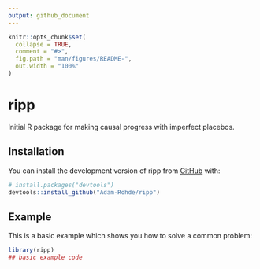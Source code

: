 ```yaml
---
output: github_document
---
```



```r
knitr::opts_chunk$set(
  collapse = TRUE,
  comment = "#>",
  fig.path = "man/figures/README-",
  out.width = "100%"
)
```

# ripp

<!-- badges: start -->
<!-- badges: end -->

Initial R package for making causal progress with imperfect placebos.

## Installation

You can install the development version of ripp from [GitHub](https://github.com/) with:

``` r
# install.packages("devtools")
devtools::install_github("Adam-Rohde/ripp")
```

## Example

This is a basic example which shows you how to solve a common problem:

```r
library(ripp)
## basic example code
```
